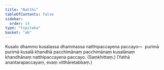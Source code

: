 ```yaml
---
title: "Natthi"
tableOfContents: false
sidebar:
  order: 14
type: "tipitaka"
basket: "ab"
---
```



<DynamicBreadcrumb />

<Division number="300">

<Paragraph number="1000">
Kusalo dhammo kusalassa dhammassa natthipaccayena paccayo—  purimā purimā kusalā khandhā pacchimānaṃ pacchimānaṃ kusalānaṃ khandhānaṃ natthipaccayena paccayo. (Saṃkhittaṃ.)

</Paragraph>
</Division>

<Paragraph number="1001" type="center">
(Yathā anantarapaccayaṃ, evaṃ vitthāretabbaṃ.)
</Paragraph>